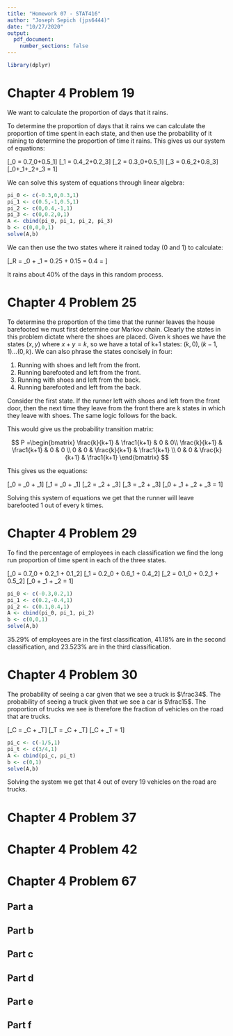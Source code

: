 ```yaml
---
title: "Homework 07 - STAT416"
author: "Joseph Sepich (jps6444)"
date: "10/27/2020"
output:
  pdf_document:
    number_sections: false
---
```


```r
library(dplyr)
```

# Chapter 4 Problem 19

We want to calculate the proportion of days that it rains.

To determine the proportion of days that it rains we can calculate the proportion of time spent in each state, and then use the probability of it raining to determine the proportion of time it rains. This gives us our system of equations:

\[\pi_0 = 0.7\pi_0+0.5\pi_1\]
\[\pi_1 = 0.4\pi_2+0.2\pi_3\]
\[\pi_2 = 0.3\pi_0+0.5\pi_1\]
\[\pi_3 = 0.6\pi_2+0.8\pi_3\]
\[\pi_0+\pi_1+\pi_2+\pi_3 = 1\]

We can solve this system of equations through linear algebra:

```r
pi_0 <- c(-0.3,0,0.3,1)
pi_1 <- c(0.5,-1,0.5,1)
pi_2 <- c(0,0.4,-1,1)
pi_3 <- c(0,0.2,0,1)
A <- cbind(pi_0, pi_1, pi_2, pi_3)
b <- c(0,0,0,1)
solve(A,b)
```

We can then use the two states where it rained today (0 and 1) to calculate:

\[\pi_R = \pi_0 + \pi_1 = 0.25 + 0.15 = 0.4 = \frac25\]

It rains about 40% of the days in this random process.

# Chapter 4 Problem 25

To determine the proportion of the time that the runner leaves the house barefooted we must first determine our Markov chain. Clearly the states in this problem dictate where the shoes are placed. Given k shoes we have the states $(x,y)$ where $x + y = k$, so we have a total of k+1 states: $(k, 0), (k-1, 1) ... (0, k)$. We can also phrase the states concisely in four:

1. Running with shoes and left from the front.
2. Running barefooted and left from the front.
3. Running with shoes and left from the back.
4. Running barefooted and left from the back.

Consider the first state. If the runner left with shoes and left from the front door, then the next time they leave from the front there are k states in which they leave with shoes. The same logic follows for the back.

This would give us the probability transition matrix:

$$
P =\begin{bmatrix}
\frac{k}{k+1}  & \frac1{k+1} & 0 & 0\\
\frac{k}{k+1}  & \frac1{k+1} & 0 & 0 \\
0 & 0 & \frac{k}{k+1}  & \frac1{k+1} \\
0 & 0 & \frac{k}{k+1}  & \frac1{k+1}
\end{bmatrix}
$$

This gives us the equations:

\[\pi_0 = \frac{k}{k+1}\pi_0 + \frac{k}{k+1}\pi_1\]
\[\pi_1 = \frac{1}{k+1}\pi_0 + \frac{1}{k+1}\pi_1\]
\[\pi_2 = \frac{k}{k+1}\pi_2 + \frac{k}{k+1}\pi_3\]
\[\pi_3 = \frac{1}{k+1}\pi_2 + \frac{1}{k+1}\pi_3\]
\[\pi_0 + \pi_1 + \pi_2 + \pi_3 = 1\]

Solving this system of equations we get that the runner will leave barefooted 1 out of every k times.

# Chapter 4 Problem 29

To find the percentage of employees in each classification we find the long run proportion of time spent in each of the three states.

\[\pi_0 = 0.7\pi_0 + 0.2\pi_1 + 0.1\pi_2\]
\[\pi_1 = 0.2\pi_0 + 0.6\pi_1 + 0.4\pi_2\]
\[\pi_2 = 0.1\pi_0 + 0.2\pi_1 + 0.5\pi_2\]
\[\pi_0 + \pi_1 + \pi_2 = 1\]

```r
pi_0 <- c(-0.3,0.2,1)
pi_1 <- c(0.2,-0.4,1)
pi_2 <- c(0.1,0.4,1)
A <- cbind(pi_0, pi_1, pi_2)
b <- c(0,0,1)
solve(A,b)
```

35.29% of employees are in the first classification, 41.18% are in the second classification, and 23.523% are in the third classification.

# Chapter 4 Problem 30

The probability of seeing a car given that we see a truck is $\frac34$. The probability of seeing a truck given that we see a car is $\frac15$. The proportion of trucks we see is therefore the fraction of vehicles on the road that are trucks.

\[\pi_C = \frac45\pi_C + \frac34\pi_T\]
\[\pi_T = \frac15\pi_C + \frac14\pi_T\]
\[\pi_C + \pi_T = 1\]

```r
pi_c <- c(-1/5,1)
pi_t <- c(3/4,1)
A <- cbind(pi_c, pi_t)
b <- c(0,1)
solve(A,b)
```

Solving the system we get that 4 out of every 19 vehicles on the road are trucks.

# Chapter 4 Problem 37

# Chapter 4 Problem 42

# Chapter 4 Problem 67

## Part a

## Part b

## Part c

## Part d

## Part e

## Part f











